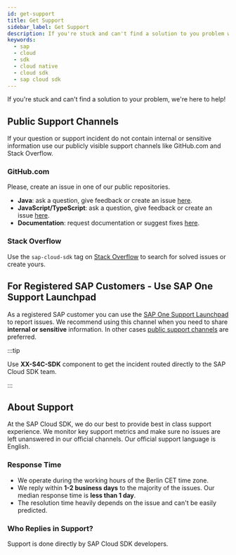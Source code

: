 ```yaml
---
id: get-support
title: Get Support
sidebar_label: Get Support
description: If you're stuck and can't find a solution to you problem with SAP Cloud SDK we're here to help you!
keywords:
  - sap
  - cloud
  - sdk
  - cloud native
  - cloud sdk
  - sap cloud sdk
---
```


If you're stuck and can't find a solution to your problem, we're here to help!

## Public Support Channels

If your question or support incident do not contain internal or sensitive information use our publicly visible support channels like GitHub.com and Stack Overflow.

### GitHub.com

Please, create an issue in one of our public repositories.

- **Java**: ask a question, give feedback or create an issue [here](https://github.com/SAP/cloud-sdk/issues/new/choose).
- **JavaScript/TypeScript**: ask a question, give feedback or create an issue [here](https://github.com/SAP/cloud-sdk-js/issues/new/choose).
- **Documentation**: request documentation or suggest fixes [here](https://github.com/SAP/cloud-sdk/issues/new/choose).

### Stack Overflow

Use the `sap-cloud-sdk` tag on [Stack Overflow](https://stackoverflow.com/questions/tagged/sap-cloud-sdk) to search for solved issues or create yours.

## For Registered SAP Customers - Use SAP One Support Launchpad

As a registered SAP customer you can use the [SAP One Support Launchpad](https://launchpad.support.sap.com/) to report issues.
We recommend using this channel when you need to share **internal or sensitive** information.
In other cases [public support channels](#public-support-channels) are preferred.

:::tip

Use **XX-S4C-SDK** component to get the incident routed directly to the SAP Cloud SDK team.

:::

## About Support

At the SAP Cloud SDK, we do our best to provide best in class support experience.
We monitor key support metrics and make sure no issues are left unanswered in our official channels.
Our official support language is English.

### Response Time

- We operate during the working hours of the Berlin CET time zone.
- We reply within **1-2 business days** to the majority of the issues.
  Our median response time is **less than 1 day**.
- The resolution time heavily depends on the issue and can't be easily predicted.

### Who Replies in Support?

Support is done directly by SAP Cloud SDK developers.
